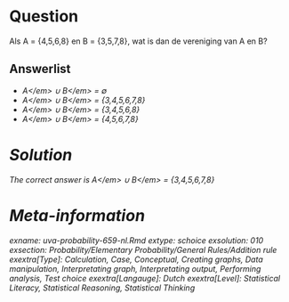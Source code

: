 Question
========

Als A = {4,5,6,8} en B = {3,5,7,8}, wat is dan de vereniging van A en B? 

Answerlist
----------
* <em>A<\/em> &#8746; <em>B<\/em> = &#8709;
* <em>A<\/em> &#8746; <em>B<\/em> = {3,4,5,6,7,8}
* <em>A<\/em> &#8746; <em>B<\/em> = {3,4,5,6,8}
* <em>A<\/em> &#8746; <em>B<\/em> = {4,5,6,7,8}

Solution
========

The correct answer is  <em>A<\/em> &#8746; <em>B<\/em> = {3,4,5,6,7,8} 

Meta-information
================
exname: uva-probability-659-nl.Rmd 
extype: schoice 
exsolution: 010 
exsection: Probability/Elementary Probability/General Rules/Addition rule
exextra[Type]: Calculation, Case, Conceptual, Creating graphs, Data manipulation, Interpretating graph, Interpretating output, Performing analysis, Test choice 
exextra[Langauge]: Dutch 
exextra[Level]: Statistical Literacy, Statistical Reasoning, Statistical Thinking 
